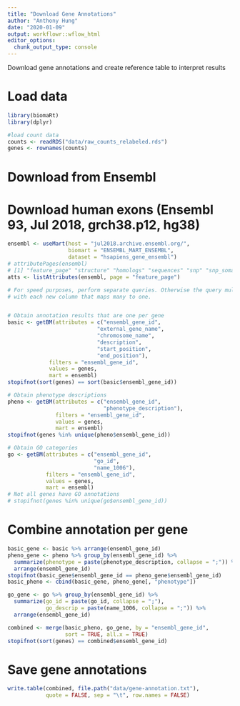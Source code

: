 ```yaml
---
title: "Download Gene Annotations"
author: "Anthony Hung"
date: "2020-01-09"
output: workflowr::wflow_html
editor_options:
  chunk_output_type: console
---
```


Download gene annotations and create reference table to interpret results

# Load data

```r
library(biomaRt)
library(dplyr)

#load count data
counts <- readRDS("data/raw_counts_relabeled.rds")
genes <- rownames(counts)
```

# Download from Ensembl

# Download human exons (Ensembl 93, Jul 2018, grch38.p12, hg38)

```r
ensembl <- useMart(host = "jul2018.archive.ensembl.org/",
                   biomart = "ENSEMBL_MART_ENSEMBL",
                   dataset = "hsapiens_gene_ensembl")
# attributePages(ensembl)
# [1] "feature_page" "structure" "homologs" "sequences" "snp" "snp_somatic"
atts <- listAttributes(ensembl, page = "feature_page")

# For speed purposes, perform separate queries. Otherwise the query multiplies
# with each new column that maps many to one.


# Obtain annotation results that are one per gene
basic <- getBM(attributes = c("ensembl_gene_id",
                            "external_gene_name",
                            "chromosome_name",
                            "description",
                            "start_position",
                            "end_position"),
             filters = "ensembl_gene_id",
             values = genes,
             mart = ensembl)
stopifnot(sort(genes) == sort(basic$ensembl_gene_id))

# Obtain phenotype descriptions
pheno <- getBM(attributes = c("ensembl_gene_id",
                              "phenotype_description"),
               filters = "ensembl_gene_id",
               values = genes,
               mart = ensembl)
stopifnot(genes %in% unique(pheno$ensembl_gene_id))

# Obtain GO categories
go <- getBM(attributes = c("ensembl_gene_id",
                           "go_id",
                           "name_1006"),
            filters = "ensembl_gene_id",
            values = genes,
            mart = ensembl)
# Not all genes have GO annotations
# stopifnot(genes %in% unique(go$ensembl_gene_id))

```

# Combine annotation per gene

```r

basic_gene <- basic %>% arrange(ensembl_gene_id)
pheno_gene <- pheno %>% group_by(ensembl_gene_id) %>%
  summarize(phenotype = paste(phenotype_description, collapse = ";")) %>%
  arrange(ensembl_gene_id)
stopifnot(basic_gene$ensembl_gene_id == pheno_gene$ensembl_gene_id)
basic_pheno <- cbind(basic_gene, pheno_gene[, "phenotype"])

go_gene <- go %>% group_by(ensembl_gene_id) %>%
  summarize(go_id = paste(go_id, collapse = ";"),
            go_descrip = paste(name_1006, collapse = ";")) %>%
  arrange(ensembl_gene_id)

combined <- merge(basic_pheno, go_gene, by = "ensembl_gene_id",
                  sort = TRUE, all.x = TRUE)
stopifnot(sort(genes) == combined$ensembl_gene_id)
```


# Save gene annotations

```r
write.table(combined, file.path("data/gene-annotation.txt"),
            quote = FALSE, sep = "\t", row.names = FALSE)
```
